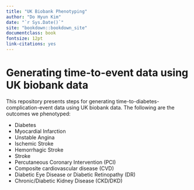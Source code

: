 ```yaml
--- 
title: "UK Biobank Phenotyping"
author: "Do Hyun Kim"
date: "`r Sys.Date()`"
site: "bookdown::bookdown_site"
documentclass: book
fontsize: 12pt
link-citations: yes
---
```


# Generating time-to-event data using UK biobank data {-}

This repository presents steps for generating time-to-diabetes-complication-event data using UK biobank data. The following are the outcomes we phenotyped:

- Diabetes
- Myocardial Infarction
- Unstable Angina
- Ischemic Stroke
- Hemorrhagic Stroke
- Stroke
- Percutaneous Coronary Intervention (PCI)
- Composite cardiovascular disease (CVD)
- Diabetic Eye Disease or Diabetic Retinopathy (DR)
- Chronic/Diabetic Kidney Disease (CKD/DKD)